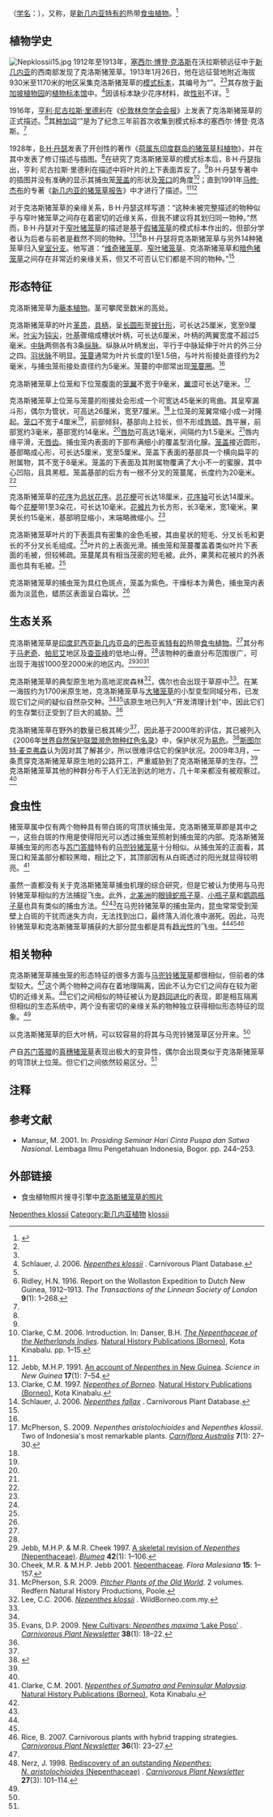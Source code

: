 {{noteTA
|G1=Carnivorous Plant
}}
{{Speciesbox
|name = 克洛斯猪笼草
|image = Nepenthes klossii upper pitcher.jpg
|image_caption = 克洛斯猪笼草的上位笼
|status = EN
|status_system = iucn3.1
|taxon=Nepenthes klossii
|authority = Ridl. (1916)<ref name=Danser>Danser, B.H. 1928. [http://www.omnisterra.com/botany/cp/pictures/nepenthe/dansermg/dans31.htm 21. ''Nepenthes Klossii'' RIDL.] {{Wayback|url=http://www.omnisterra.com/botany/cp/pictures/nepenthe/dansermg/dans31.htm |date=20160303214345 }} In: [[荷属东印度群岛的猪笼草科植物|The Nepenthaceae of the Netherlands Indies]]. ''Bulletin du Jardin Botanique de Buitenzorg'', Série III, '''9'''(3–4): 249–438.</ref>
}}
{{tsSingle|type = {{{1}}}|varselect = {{{2}}}|link = 克洛斯猪笼草|cn = '''克洛斯猪笼草'''|tw = '''克羅斯豬籠草'''<ref name="夏洛特2007" />}}（[[学名|学名]]：{{lang|la|'''''Nepenthes klossii'''''}}），又称{{tsSingle|type = {{{1}}}|varselect = {{{2}}}|link = 克羅斯豬籠草|cn = '''克罗斯猪笼草'''<ref name="夏洛特2007" />|tw = '''克洛斯豬籠草'''}}，是[[新几内亚|新几内亚]][[特有种|特有的]]热带[[食虫植物|食虫植物]]。<ref name="夏洛特2007">{{cite book | title=[[食蟲植物觀賞&栽培圖鑑|食蟲植物觀賞&栽培圖鑑]] | publisher=商周出版 | author=夏洛特 | year=2007 | location=台北 | pages=76 | isbn=978-986-124-850-9}}</ref>

== 植物学史 ==
[[Image:Nepklossii15.jpg|thumb]]
1912年至1913年，[[塞西尔·博登·克洛斯|塞西尔·博登·克洛斯]]在沃拉斯顿远征{{small|（Wollaston Expedition）}}中于[[新几内亚|新几内亚]]的西南部发现了克洛斯猪笼草。1913年1月26日，他在远征营地{{small|（VIb营地）}}附近海拔930米至1170米的地区采集克洛斯猪笼草的[[模式标本|模式标本]]，其编号为“{{lang|la|''Kloss s.n.''}}”。<ref name=Danser /><ref name=Ridley />其存放于[[新加坡植物园|新加坡植物园]]的[[植物标本馆|植物标本馆]]中。<ref name=Schlauer>Schlauer, J. 2006. [http://www.omnisterra.com/bot/cp_home.cgi?name=Nepenthes+klossii&submit=Submit+Query&search=all ''Nepenthes klossii''] {{Wayback|url=http://www.omnisterra.com/bot/cp_home.cgi?name=Nepenthes+klossii&submit=Submit+Query&search=all |date=20160303183419 }}. Carnivorous Plant Database.</ref>因该标本缺少花序材料，故[[性别|性别]]不详。<ref name=Danser />

1916年，[[亨利·尼古拉斯·里德利|亨利·尼古拉斯·里德利]]在《[[倫敦林奈學會|伦敦林奈学会会报]]》上发表了克洛斯猪笼草的正式描述。<ref name=Ridley>Ridley, H.N. 1916. Report on the Wollaston Expedition to Dutch New Guinea, 1912–1913. ''The Transactions of the Linnean Society of London'' '''9'''(1): 1–268.</ref>其[[种加词|种加词]]“{{lang|la|''klossii''}}”是为了纪念三年前首次收集到模式标本的塞西尔·博登·克洛斯{{small|（Cecil Boden Kloss）}}。<ref name=Ridley />

1928年，[[B·H·丹瑟|B·H·丹瑟]]发表了开创性的著作《[[荷属东印度群岛的猪笼草科植物|荷属东印度群岛的猪笼草科植物]]》，并在其中发表了修订描述{{refn|在丹瑟专著中对克洛斯猪笼草的原[[拉丁文|拉丁文]]描述：<ref name=Danser />{{Cquote|''Folia mediocria'' petiolata, lamina oblonga v. lanceolata, nervis longitudinalibus utrinque c. 3, vagina ?; ''ascidia rosularum'' et ''inferiora'' ignota ; ''ascidia superiora'' magna, anguste infundibuliformia, costis 2 prominentibus ; peristomio operculum versus in collum breve elongato, applanato, 2-5 mm lato, costis c. 1/2-1/3 mm distantibus, dentibus fere 0 ; operculo suborbiculari basi cordato, facie inferiore prope basin appendice lateraliter applanata ; ''inflorescentia'' racemus pedicellis inferioribus c. 10 mm longis, 1- 3-floris ; ''indumentum'' villosum, e pilis stellatis brevibus, ramosis longioribus et simplicibus longissimis compositum.}}|name=Danser|group="注"}}与插图。<ref name=Danser />在研究了克洛斯猪笼草的模式标本后，B·H·丹瑟指出，亨利·尼古拉斯·里德利在描述中将叶片的上下表面弄反了。<ref name=Danser />B·H·丹瑟专著中的插图并没有准确的显示其捕虫笼[[笼盖|笼盖]]的形状及[[笼口|笼口]]的角度<ref name=intro>Clarke, C.M. 2006. Introduction. In: Danser, B.H. ''[[荷属东印度群岛的猪笼草科植物|The Nepenthaceae of the Netherlands Indies]]''. [[自然历史出版社_(婆罗洲)|Natural History Publications (Borneo)]], Kota Kinabalu. pp. 1–15.</ref>；直到1991年[[马修·杰布|马修·杰布]]的专著《[[新几内亚的猪笼草报告|新几内亚的猪笼草报告]]》中才进行了描述。<ref name=intro /><ref name=Jebb>Jebb, M.H.P. 1991. [[新几内亚的猪笼草报告|An account of ''Nepenthes'' in New Guinea]]. ''Science in New Guinea'' '''17'''(1): 7–54.</ref>

对于克洛斯猪笼草的亲缘关系，B·H·丹瑟这样写道：“这种未被完整描述的物种似乎与窄叶猪笼草之间存在着密切的近缘关系，但我不建议将其划归同一物种。”然而，B·H·丹瑟对于[[窄叶猪笼草|窄叶猪笼草]]{{small|（''N. stenophylla''）}}的描述是基于[[假猪笼草|假猪笼草]]{{small|（''N. fallax''）}}的模式标本作出的，但部分学者认为后者与前者是截然不同的物种。<ref>Clarke, C.M. 1997. ''[[婆罗洲的猪笼草属植物|Nepenthes of Borneo]]''.  [[自然历史出版社_(婆罗洲)|Natural History Publications (Borneo)]], Kota Kinabalu.</ref><ref>Schlauer, J. 2006. [http://www.omnisterra.com/bot/cp_home.cgi?name=Nepenthes+fallax&submit=Submit+Query&search=all ''Nepenthes fallax''] {{Wayback|url=http://www.omnisterra.com/bot/cp_home.cgi?name=Nepenthes+fallax&submit=Submit+Query&search=all |date=20200513112007 }}. Carnivorous Plant Database.</ref>B·H·丹瑟将克洛斯猪笼草与另外14种猪笼草归入[[猪笼草属分类学|皇室分支]]{{small|（{{lang|la|''Regiae''}}）}}。他写道：“[[维奇猪笼草|维奇猪笼草]]、[[窄叶猪笼草|窄叶猪笼草]]、克洛斯猪笼草和[[暗色猪笼草|暗色猪笼草]]之间存在非常近的亲缘关系，但又不可否认它们都是不同的物种。”<ref name=Danser />

== 形态特征 ==
克洛斯猪笼草为[[藤本植物|藤本植物]]。茎可攀爬至数米的高处。

克洛斯猪笼草的叶片[[wikt:革质|革质]]，[[wikt:具柄|具柄]]，呈[[wikt:长圆形|长圆形]]至[[wikt:披针形|披针形]]，可长达25厘米，宽至9厘米。[[叶尖|叶尖]]为[[wikt:钝尖|钝尖]]，[[叶基|叶基]]骤缩成槽状叶柄，可长达6厘米，叶柄的两翼宽度不超过5毫米。[[中脉|中脉]]两侧各有3条[[纵脉|纵脉]]。纵脉从叶柄发出，平行于中脉延伸于叶片的外三分之四。[[羽状脉|羽状脉]]不明显。[[笼蔓|笼蔓]]通常为叶片长度的1至1.5倍，与叶片衔接处直径约为2毫米，与捕虫笼衔接处直径约为5毫米。笼蔓的中部常出现[[笼蔓圈|笼蔓圈]]。<ref name=Danser />

{{double image|left|Nepklossii13.jpg|200|Nepklossii2.jpg|200|克洛斯猪笼草的下位笼（左）及上位笼（右）}}

克洛斯猪笼草上位笼和下位笼腹面的[[笼翼|笼翼]]不宽于9毫米，[[翼须|翼须]]可长达7毫米。<ref name=aristoklossii>McPherson, S. 2009. ''Nepenthes aristolochioides'' and ''Nepenthes klossii''. Two of Indonesia's most remarkable plants. ''[[澳大利亚食虫植物|Carniflora Australis]]'' '''7'''(1): 27–30.</ref>

克洛斯猪笼草上位笼与笼蔓的衔接处会形成一个可宽达45毫米的弯曲。其呈窄漏斗形，偶尔为管状，可高达26厘米，宽至7厘米。<ref name=aristoklossii />上位笼的笼翼常缩小成一对隆起。[[笼口|笼口]]不宽于4厘米<ref name=aristoklossii />，前部倾斜，基部向上拉长，但不形成[[唇颈|唇颈]]。[[猪笼草#唇|唇]]平展，前部宽约3毫米，基部宽约14毫米。<ref name=aristoklossii />[[唇肋|唇肋]]可高达1毫米，间隔约为1.5毫米。<ref name=aristoklossii />唇内缘平滑，无[[唇齿|唇齿]]。捕虫笼内表面的下部布满细小的覆盖型消化腺。[[笼盖|笼盖]]接近圆形，基部略成心形，可长达5厘米，宽至5厘米。笼盖下表面的基部具一个横向扁平的附属物，其不宽于8毫米。笼盖的下表面及其附属物覆满了大小不一的蜜腺，其中心凹陷，且具黑框。笼盖基部的后方有一根不分叉的笼蔓尾，长度约为20毫米。<ref name=Danser />

克洛斯猪笼草的[[花序|花序]]为[[总状花序|总状花序]]。[[总花梗|总花梗]]可长达18厘米，[[花序轴|花序轴]]可长达14厘米。每个[[花梗|花梗]]带1至3朵花，可长达10毫米。[[花被片|花被片]]为长方形，长3毫米，宽1毫米。果荚长约15毫米，基部明显缩小，末端略微缩小。<ref name=Danser />

克洛斯猪笼草叶片的下表面具有密集的金色毛被，其由星状的短毛、分叉长毛和更长的不分叉长毛{{small|（长度可达7毫米）}}组成。<ref name=aristoklossii />叶片的上表面光滑。捕虫笼和笼蔓覆盖着类似叶片下表面的毛被，但较稀疏。笼蔓尾具有相当茂密的短毛被。此外，果荚和花被片的外表面也具有毛被。<ref name=Danser />

克洛斯猪笼草的捕虫笼为具红色斑点，笼盖为紫色。干燥标本为黄色，捕虫笼内表面为淡蓝色，蜡质区表面呈白霜状。<ref name=Danser />

== 生态关系 ==
{{double image|right|Nepklossii16.jpg|280|Nepenthes klossii maxima.jpg|160|克洛斯猪笼草的原生地，海拔超过1500米（左），其与大猪笼草可能的自然杂交种的上位笼（右）}}
克洛斯猪笼草是[[印度尼西亚|印度尼西亚]][[新几内亚岛|新几内亚岛]]的[[巴布亚省|巴布亚省]][[特有种|特有的]]热带[[食虫植物|食虫植物]]。<ref name=aristoklossii />其分布于[[马老奇|马老奇]]{{small|（Merauke）}}、[[帕尼艾|帕尼艾]]{{small|（Paniai）}}地区及[[查亚峰|查亚峰]]的低地山脊。<ref name=aristoklossii />该物种的垂直分布范围很广，可出现于海拔1000至2000米的地区内。<ref name=J&C>Jebb, M.H.P. & M.R. Cheek 1997. [[猪笼草属（猪笼草科）的框架性修订|A skeletal revision of ''Nepenthes'' (Nepenthaceae)]]. ''[[布卢姆－植物分类学与植物地理学杂志|Blumea]]'' '''42'''(1): 1–106.</ref><ref name=C&J>Cheek, M.R. & M.H.P. Jebb 2001. [[猪笼草科_(2001年专著)|Nepenthaceae]]. ''Flora Malesiana'' '''15''': 1–157.</ref><ref name=McPherson>McPherson, S.R. 2009. ''[[旧大陆的猪笼草|Pitcher Plants of the Old World]]''. 2 volumes. Redfern Natural History Productions, Poole.</ref>

克洛斯猪笼草的典型原生地为高地泥炭森林<ref name=Lee>Lee, C.C. 2006. [http://www.wildborneo.com.my/photo.php?f=clp091407.jpg&k=Nepenthes%20klossii ''Nepenthes klossii''] {{Wayback|url=http://www.wildborneo.com.my/photo.php?f=clp091407.jpg&k=Nepenthes%20klossii |date=20160303191229 }}. WildBorneo.com.my.</ref>，偶尔也会出现于草原中<ref name=IUCN />。在某一海拔约为1700米原生地，克洛斯猪笼草与[[大猪笼草|大猪笼草]]{{small|（''N. maxima''）}}的小型变型同域分布，已发现它们之间的疑似自然杂交种。<ref name=McPherson /><ref name=Evans>Evans, D.P. 2009. [http://www.carnivorousplants.org/cpn/Species/v38n1p12_22.html#Poso New Cultivars: ''Nepenthes maxima'' ‘Lake Poso’] {{Wayback|url=http://www.carnivorousplants.org/cpn/Species/v38n1p12_22.html#Poso |date=20170707011745 }}. ''[[食虫植物通讯|Carnivorous Plant Newsletter]]'' '''38'''(1): 18–22.</ref>该原生地已列入“开发清理计划”中，因此它们的生存繁衍正受到了巨大的威胁。<ref name=Evans />

克洛斯猪笼草在野外的数量已极其稀少<ref name=Lee />，因此基于2000年的评估，其已被列入《2006年[[世界自然保护联盟濒危物种红色名录|世界自然保护联盟濒危物种红色名录]]》中，保护状况为[[易危物种|易危]]。<ref name=IUCN>{{IUCN2006|assessors=Clarke, C.M., R. Cantley, J. Nerz, H. Rischer & A. Witsuba |year=2000|id=39668|title=Nepenthes klossii|downloaded=10 May 2006}}</ref>[[斯图尔特·麦克弗森|斯图尔特·麦克弗森]]认为因对其了解甚少，所以很难评估它的保护状况。2009年3月，一条贯穿克洛斯猪笼草原生地的公路开工，严重威胁到了克洛斯猪笼草的生存。<ref name=aristoklossii />克洛斯猪笼草其他的种群分布于人们无法到达的地方，几十年来都没有被观察过。<ref name=aristoklossii />

== 食虫性 ==
{{double image|right|Neparisto5.jpg|200|Nepklossii21.jpg|200|马兜铃猪笼草的上位笼（左），克洛斯猪笼草的上位笼（右），示克洛斯猪笼草特殊的穹顶状捕虫笼及几乎垂直的笼口}}
猪笼草属中仅有两个物种具有带白斑的穹顶状捕虫笼，克洛斯猪笼草即是其中之一，这些白斑的作用是使得阳光可以透过捕虫笼照射到捕虫笼的内部。克洛斯猪笼草捕虫笼的形态与[[苏门答腊|苏门答腊]]特有的[[马兜铃猪笼草|马兜铃猪笼草]]{{small|（''N. aristolochioides''）}}十分相似。从捕虫笼的正面看，其笼口和笼盖部分都较黑暗，相比之下，其顶部因有从白斑透过的阳光就显得较明亮。<ref name=Clarke>Clarke, C.M. 2001. ''[[苏门答腊岛与西马来西亚的猪笼草|Nepenthes of Sumatra and Peninsular Malaysia]]''. [[自然历史出版社_(婆罗洲)|Natural History Publications (Borneo)]], Kota Kinabalu.</ref>

虽然一直都没有关于克洛斯猪笼草捕虫机理的综合研究，但是它被认为使用与马兜铃猪笼草相似的方法捕捉飞虫。此外，[[北美洲|北美洲]]的[[眼镜蛇瓶子草|眼镜蛇瓶子草]]{{small|（''Darlingtonia californica''）}}、[[小瓶子草|小瓶子草]]{{small|（''Sarracenia minor''）}}和[[鹦鹉瓶子草|鹦鹉瓶子草]]{{small|（''Sarracenia psittacina''）}}也具有类似的捕虫方法。<ref name=Clarke /><ref name=Nerz />在马兜铃猪笼草的捕虫笼内，昆虫常常受到笼壁上白斑的干扰而迷失方向，无法找到出口，最终落入消化液中溺死。因此，马兜铃猪笼草和克洛斯猪笼草捕获的大部分昆虫都是具有[[趋光性|趋光性]]的飞虫。<ref name=aristoklossii /><ref name=Clarke /><ref>Rice, B. 2007. Carnivorous plants with hybrid trapping strategies. ''[[食虫植物通讯|Carnivorous Plant Newsletter]]'' '''36'''(1): 23–27.</ref>

== 相关物种 ==
克洛斯猪笼草捕虫笼的形态特征的很多方面与[[马兜铃猪笼草|马兜铃猪笼草]]都很相似，但前者的体型较大。<ref name=Lee />这个两个物种之间存在着地理隔离，因此不认为它们之间存在较为密切的近缘关系。<ref name=Nerz>Nerz, J. 1998. [http://www.carnivorousplants.org/cpn/samples/NatHist273Naristo.htm Rediscovery of an outstanding ''Nepenthes'': ''N. aristolochioides'' (Nepenthaceae)] {{Wayback|url=http://www.carnivorousplants.org/cpn/samples/NatHist273Naristo.htm |date=20110605164657 }}. ''[[食虫植物通讯|Carnivorous Plant Newsletter]]'' '''27'''(3): 101–114.</ref>它们之间相似的特征被认为是[[趋同进化|趋同进化]]的表现，即是相互隔离但相似的生态系统中，两个没有密切的亲缘关系的物种独立获得相似形态特征的现象。<ref name=aristoklossii />

以克洛斯猪笼草的巨大叶柄，可以较容易的将其与马兜铃猪笼草区分开来。<ref name=aristoklossii />

产自[[苏门答腊|苏门答腊]]的[[真穗猪笼草|真穗猪笼草]]{{small|（''N. eustachya''）}}表现出极大的变异性，偶尔会出现类似于克洛斯猪笼草的穹顶状上位笼。但它们之间依然较易区分。<ref name=Clarke />

== 注释 ==
{{reflist|group="注"}}

== 参考文献 ==
{{reflist|2}}
{{refbegin}}
* {{id icon}} Mansur, M. 2001. {{PDFlink|[http://elib.pdii.lipi.go.id/katalog/index.php/searchkatalog/downloadDatabyId/1286/1286.pdf Koleksi ''Nepenthes'' di Herbarium Bogoriense: prospeknya sebagai tanaman hias.]}} In: ''Prosiding Seminar Hari Cinta Puspa dan Satwa Nasional''. Lembaga Ilmu Pengetahuan Indonesia, Bogor. pp. 244–253.
{{refend}}

== 外部链接 ==
{{refbegin}}
* 食虫植物照片搜寻引擎中[http://www.cpphotofinder.com/nepenthes-klossii-587.html 克洛斯猪笼草的照片] {{Wayback|url=http://www.cpphotofinder.com/nepenthes-klossii-587.html |date=20200925184528 }}
{{commons-inline|Nepenthes klossii|克洛斯猪笼草}}
{{wikispecies-inline|Nepenthes klossii|克洛斯猪笼草}}
{{refend}}

{{Nepenthes}}
{{Taxonbar|from=Q5460392}}

[[Category:亚洲食虫植物|Nepenthes klossii]]
[[Category:新几内亚植物|Category:新几内亚植物]]
[[Category:猪笼草属|klossii]]